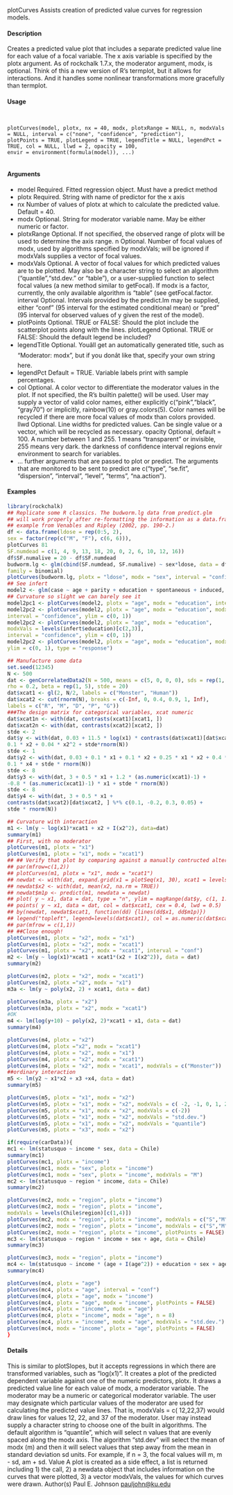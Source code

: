 
plotCurves Assists creation of predicted value curves for regression models.

#### Description

Creates a predicted value plot that includes a separate predicted value line for each value of a focal variable. The x axis variable is specified by the plotx argument. As of rockchalk 1.7.x, the moderator argument, modx, is optional. Think of this a new version of R's termplot, but it allows for interactions. And it handles some nonlinear transformations more gracefully than termplot.

#### Usage
<pre><code>

plotCurves(model, plotx, nx = 40, modx, plotxRange = NULL, n, modxVals = NULL, interval = c("none", "confidence", "prediction"),
plotPoints = TRUE, plotLegend = TRUE, legendTitle = NULL, legendPct = TRUE, col = NULL, llwd = 2, opacity = 100,
envir = environment(formula(model)), ...)

</code></pre>

#### Arguments

* model Required. Fitted regression object. Must have a predict method
* plotx Required. String with name of predictor for the x axis
* nx Number of values of plotx at which to calculate the predicted value. Default = 40.
* modx Optional. String for moderator variable name. May be either numeric or factor.
* plotxRange Optional. If not specified, the observed range of plotx will be used to determine the axis range.
n Optional. Number of focal values of modx, used by algorithms specified by modxVals; will be ignored if modxVals supplies a vector of focal values.
* modxVals Optional. A vector of focal values for which predicted values are to be plotted. May also be a character string to select an algorithm ("quantile","std.dev." or "table"), or a user-supplied function to select focal values (a new method similar
to getFocal). If modx is a factor, currently, the only available algorithm is "table" (see getFocal.factor.
interval Optional. Intervals provided by the predict.lm may be supplied, either "conf" (95 interval for the estimated conditional mean) or "pred" (95 interval for observed values of y given the rest of the model).
* plotPoints Optional. TRUE or FALSE: Should the plot include the scatterplot points along with the lines.
plotLegend Optional. TRUE or FALSE: Should the default legend be included?
* legendTitle Optional. Youâll get an automatically generated title, such as "Moderator: modx", but if you donât like that, specify your own string here.
* legendPct Default = TRUE. Variable labels print with sample percentages.
* col Optional. A color vector to differentiate the moderator values in the plot. If not specified, the R's builtin palette() will be used. User may supply a vector of valid color names, either explicitly c("pink","black", "gray70") or implicitly,
rainbow(10) or gray.colors(5). Color names will be recycled if there are more focal values of modx than colors provided.
llwd Optional. Line widths for predicted values. Can be single value or a vector, which will be recycled as necessary.
opacity Optional, default = 100. A number between 1 and 255. 1 means "transparent" or invisible, 255 means very dark. the darkness of confidence interval regions envir environment to search for variables.
* ... further arguments that are passed to plot or predict. The arguments
 that are monitored to be sent to predict are c("type", "se.fit", "dispersion", "interval",
"level", "terms", "na.action").


#### Examples
```r


library(rockchalk)
## Replicate some R classics. The budworm.lg data from predict.glm
## will work properly after re-formatting the information as a data.frame:
## example from Venables and Ripley (2002, pp. 190-2.)
df <- data.frame(ldose = rep(0:5, 2),
sex = factor(rep(c("M", "F"), c(6, 6))),
plotCurves 81
SF.numdead = c(1, 4, 9, 13, 18, 20, 0, 2, 6, 10, 12, 16))
df$SF.numalive = 20 - df$SF.numdead
budworm.lg <- glm(cbind(SF.numdead, SF.numalive) ~ sex*ldose, data = df,
family = binomial)
plotCurves(budworm.lg, plotx = "ldose", modx = "sex", interval = "confidence", ylim = c(0, 1))
## See infert
model2 <- glm(case ~ age + parity + education + spontaneous + induced, data = infert, family = binomial())
## Curvature so slight we can barely see it
model2pc1 <- plotCurves(model2, plotx = "age", modx = "education", interval = "confidence", ylim = c(0, 1))
model2pc2 <- plotCurves(model2, plotx = "age", modx = "education", modxVals = levels(infert$education)[1],
interval = "confidence", ylim = c(0, 1))
model2pc2 <- plotCurves(model2, plotx = "age", modx = "education",
modxVals = levels(infert$education)[c(2,3)],
interval = "confidence", ylim = c(0, 1))
model2pc2 <- plotCurves(model2, plotx = "age", modx = "education", modxVals = levels(infert$education)[c(2,3)],
ylim = c(0, 1), type = "response")
```
```r
## Manufacture some data
set.seed(12345)
N <- 500
dat <- genCorrelatedData2(N = 500, means = c(5, 0, 0, 0), sds = rep(1, 4),
rho = 0.2, beta = rep(1, 5), stde = 20)
dat$xcat1 <- gl(2, N/2, labels = c("Monster", "Human"))
dat$xcat2 <- cut(rnorm(N), breaks = c(-Inf, 0, 0.4, 0.9, 1, Inf),
labels = c("R", "M", "D", "P", "G"))
###The design matrix for categorical variables, xcat numeric
dat$xcat1n <- with(dat, contrasts(xcat1)[xcat1, ])
dat$xcat2n <- with(dat, contrasts(xcat2)[xcat2, ])
stde <- 2
dat$y <- with(dat, 0.03 + 11.5 * log(x1) * contrasts(dat$xcat1)[dat$xcat1] +
0.1 * x2 + 0.04 * x2^2 + stde*rnorm(N))
stde <- 1
dat$y2 <- with(dat, 0.03 + 0.1 * x1 + 0.1 * x2 + 0.25 * x1 * x2 + 0.4 * x3 -
0.1 * x4 + stde * rnorm(N))
stde <- 8
dat$y3 <- with(dat, 3 + 0.5 * x1 + 1.2 * (as.numeric(xcat1)-1) +
-0.8 * (as.numeric(xcat1)-1) * x1 + stde * rnorm(N))
stde <- 8
dat$y4 <- with(dat, 3 + 0.5 * x1 +
contrasts(dat$xcat2)[dat$xcat2, ] %*% c(0.1, -0.2, 0.3, 0.05) +
stde * rnorm(N))
```

```r
## Curvature with interaction
m1 <- lm(y ~ log(x1)*xcat1 + x2 + I(x2^2), data=dat)
summary(m1)
## First, with no moderator
plotCurves(m1, plotx = "x1")
plotCurves(m1, plotx = "x1", modx = "xcat1")
## ## Verify that plot by comparing against a manually contructed alternative
## par(mfrow=c(1,2))
## plotCurves(m1, plotx = "x1", modx = "xcat1")
## newdat <- with(dat, expand.grid(x1 = plotSeq(x1, 30), xcat1 = levels(xcat1)))
## newdat$x2 <- with(dat, mean(x2, na.rm = TRUE))
## newdat$m1p <- predict(m1, newdata = newdat)
## plot( y ~ x1, data = dat, type = "n", ylim = magRange(dat$y, c(1, 1.2)))
## points( y ~ x1, data = dat, col = dat$xcat1, cex = 0.4, lwd = 0.5)
## by(newdat, newdat$xcat1, function(dd) {lines(dd$x1, dd$m1p)})
## legend("topleft", legend=levels(dat$xcat1), col = as.numeric(dat$xcat1), lty = 1)
## par(mfrow = c(1,1))
## ##Close enough!
plotCurves(m1, plotx = "x2", modx = "x1")
plotCurves(m1, plotx = "x2", modx = "xcat1")
plotCurves(m1, plotx = "x2", modx = "xcat1", interval = "conf")
m2 <- lm(y ~ log(x1)*xcat1 + xcat1*(x2 + I(x2^2)), data = dat)
summary(m2)
```
```r
plotCurves(m2, plotx = "x2", modx = "xcat1")
plotCurves(m2, plotx ="x2", modx = "x1")
m3a <- lm(y ~ poly(x2, 2) + xcat1, data = dat)

plotCurves(m3a, plotx = "x2")
plotCurves(m3a, plotx = "x2", modx = "xcat1")
#OK
m4 <- lm(log(y+10) ~ poly(x2, 2)*xcat1 + x1, data = dat)
summary(m4)
```
```r
plotCurves(m4, plotx = "x2")
plotCurves(m4, plotx ="x2", modx = "xcat1")
plotCurves(m4, plotx = "x2", modx = "x1")
plotCurves(m4, plotx = "x2", modx = "xcat1")
plotCurves(m4, plotx = "x2", modx = "xcat1", modxVals = c("Monster"))
##ordinary interaction
m5 <- lm(y2 ~ x1*x2 + x3 +x4, data = dat)
summary(m5)
```
```r
plotCurves(m5, plotx = "x1", modx = "x2")
plotCurves(m5, plotx = "x1", modx = "x2", modxVals = c( -2, -1, 0, 1, 2))
plotCurves(m5, plotx = "x1", modx = "x2", modxVals = c(-2))
plotCurves(m5, plotx = "x1", modx = "x2", modxVals = "std.dev.")
plotCurves(m5, plotx = "x1", modx = "x2", modxVals = "quantile")
plotCurves(m5, plotx = "x3", modx = "x2")
```
```r
if(require(carData)){
mc1 <- lm(statusquo ~ income * sex, data = Chile)
summary(mc1)
plotCurves(mc1, plotx = "income")
plotCurves(mc1, modx = "sex", plotx = "income")
plotCurves(mc1, modx = "sex", plotx = "income", modxVals = "M")
mc2 <- lm(statusquo ~ region * income, data = Chile)
summary(mc2)
```
```r
plotCurves(mc2, modx = "region", plotx = "income")
plotCurves(mc2, modx = "region", plotx = "income",
modxVals = levels(Chile$region)[c(1,4)])
plotCurves(mc2, modx = "region", plotx = "income", modxVals = c("S","M","SA"))
plotCurves(mc2, modx = "region", plotx = "income", modxVals = c("S","M","SA"),interval = "conf")
plotCurves(mc2, modx = "region", plotx = "income", plotPoints = FALSE)
mc3 <- lm(statusquo ~ region * income + sex + age, data = Chile)
summary(mc3)
```
```r
plotCurves(mc3, modx = "region", plotx = "income")
mc4 <- lm(statusquo ~ income * (age + I(age^2)) + education + sex + age, data = Chile)
summary(mc4)

plotCurves(mc4, plotx = "age")
plotCurves(mc4, plotx = "age", interval = "conf")
plotCurves(mc4, plotx = "age", modx = "income")
plotCurves(mc4, plotx = "age", modx = "income", plotPoints = FALSE)
plotCurves(mc4, plotx = "income", modx = "age")
plotCurves(mc4, plotx = "income", modx = "age", n = 8)
plotCurves(mc4, plotx = "income", modx = "age", modxVals = "std.dev.")
plotCurves(mc4, modx = "income", plotx = "age", plotPoints = FALSE)
}
```
#### Details

This is similar to plotSlopes, but it accepts regressions in which there are transformed variables,
such as "log(x1)". It creates a plot of the predicted dependent variable against one of the numeric
predictors, plotx. It draws a predicted value line for each value of modx, a moderator variable. The
moderator may be a numeric or categorical moderator variable.
The user may designate which particular values of the moderator are used for calculating the predicted
value lines. That is, modxVals = c( 12,22,37) would draw lines for values 12, 22, and
37 of the moderator. User may instead supply a character string to choose one of the built in algorithms.
The default algorithm is "quantile", which will select n values that are evenly spaced along
the modx axis. The algorithm "std.dev" will select the mean of modx (m) and then it will select
values that step away from the mean in standard deviation sd units. For example, if n = 3, the focal
values will m, m - sd, am + sd.
Value
A plot is created as a side effect, a list is returned including 1) the call, 2) a newdata object that
includes information on the curves that were plotted, 3) a vector modxVals, the values for which
curves were drawn.
Author(s)
Paul E. Johnson <pauljohn@ku.edu>
